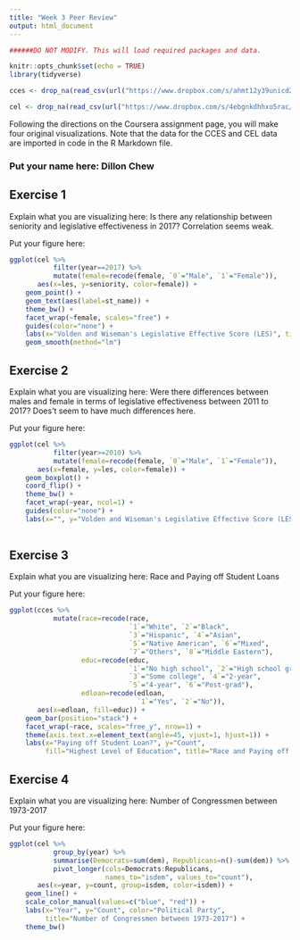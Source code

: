 ```yaml
---
title: "Week 3 Peer Review"
output: html_document
---
```


```r

######DO NOT MODIFY. This will load required packages and data.

knitr::opts_chunk$set(echo = TRUE)
library(tidyverse)

cces <- drop_na(read_csv(url("https://www.dropbox.com/s/ahmt12y39unicd2/cces_sample_coursera.csv?raw=1")))

cel <- drop_na(read_csv(url("https://www.dropbox.com/s/4ebgnkdhhxo5rac/cel_volden_wiseman%20_coursera.csv?raw=1")))

```

Following the directions on the Coursera assignment page, you will make four original visualizations. Note that the data for the CCES and CEL data are imported in code in the R Markdown file.

### Put your name here: Dillon Chew

## Exercise 1

Explain what you are visualizing here: Is there any relationship between seniority and legislative effectiveness in 2017? Correlation seems weak.

Put your figure here:

```r

ggplot(cel %>% 
           filter(year==2017) %>%
           mutate(female=recode(female, `0`="Male", `1`="Female")), 
       aes(x=les, y=seniority, color=female)) + 
    geom_point() +  
    geom_text(aes(label=st_name)) + 
    theme_bw() + 
    facet_wrap(~female, scales="free") +
    guides(color="none") + 
    labs(x="Volden and Wiseman's Legislative Effective Score (LES)", title="Seniority and LES Scores in 2017", y="Number of terms in congress") + 
    geom_smooth(method="lm")
```

## Exercise 2

Explain what you are visualizing here: Were there differences between males and female in terms of legislative effectiveness between 2011 to 2017? Does't seem to have much differences here.

Put your figure here:

```r

ggplot(cel %>% 
           filter(year>=2010) %>%
           mutate(female=recode(female, `0`="Male", `1`="Female")), 
       aes(x=female, y=les, color=female)) + 
    geom_boxplot() + 
    coord_flip() + 
    theme_bw() + 
    facet_wrap(~year, ncol=1) + 
    guides(color="none") + 
    labs(x="", y="Volden and Wiseman's Legislative Effective Score (LES)", title="Sex and LES Scores")
  
```

## Exercise 3

Explain what you are visualizing here: Race and Paying off Student Loans

Put your figure here:

```r

ggplot(cces %>%
           mutate(race=recode(race, 
                              `1`="White", `2`="Black",
                              `3`="Hispanic", `4`="Asian", 
                              `5`="Native American", `6`="Mixed", 
                              `7`="Others", `8`="Middle Eastern"),
                  educ=recode(educ,
                              `1`="No high school", `2`="High school graduate",
                              `3`="Some college", `4`="2-year", 
                              `5`="4-year", `6`="Post-grad"),
                  edloan=recode(edloan,
                                `1`="Yes", `2`="No")), 
       aes(x=edloan, fill=educ)) + 
    geom_bar(position="stack") + 
    facet_wrap(~race, scales="free_y", nrow=1) + 
    theme(axis.text.x=element_text(angle=45, vjust=1, hjust=1)) +
    labs(x="Paying off Student Loan?", y="Count", 
         fill="Highest Level of Education", title="Race and Paying off Student Loans")

```

## Exercise 4

Explain what you are visualizing here: Number of Congressmen between 1973-2017

Put your figure here:

```r

ggplot(cel %>% 
           group_by(year) %>% 
           summarise(Democrats=sum(dem), Republicans=n()-sum(dem)) %>%
           pivot_longer(cols=Democrats:Republicans, 
                        names_to="isdem", values_to="count"), 
       aes(x=year, y=count, group=isdem, color=isdem)) + 
    geom_line() + 
    scale_color_manual(values=c("blue", "red")) + 
    labs(x="Year", y="Count", color="Political Party", 
         title="Number of Congressmen between 1973-2017") + 
    theme_bw()
```
